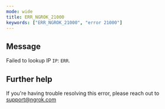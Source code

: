 ```yaml
---
mode: wide
title: ERR_NGROK_21000
keywords: ["ERR_NGROK_21000", "error 21000"]
---
```


## Message

Failed to lookup IP `IP`: `ERR`.

## Further help

If you're having trouble resolving this error, please reach out to [support@ngrok.com](mailto:support@ngrok.com?subject=Help%20with%20ERR_NGROK_21000)
